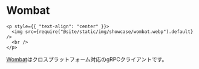 # Wombat

```mdx-code-block
<p style={{ "text-align": "center" }}>
  <img src={require("@site/static/img/showcase/wombat.webp").default} />
  <br />
</p>
```

[Wombat](https://github.com/rogchap/wombat)はクロスプラットフォーム対応のgRPCクライアントです。
